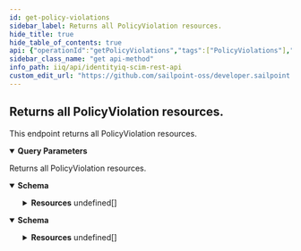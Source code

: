 ```yaml
---
id: get-policy-violations
sidebar_label: Returns all PolicyViolation resources.
hide_title: true
hide_table_of_contents: true
api: {"operationId":"getPolicyViolations","tags":["PolicyViolations"],"description":"This endpoint returns all PolicyViolation resources.","parameters":[{"in":"query","name":"filter","schema":{"type":"string","example":"constraintName eq \"Mock Constraint\""},"description":"Allows for query filters according to RFC-7644, Section 3.4.2.2 - not all operations are supported."},{"in":"query","name":"sortBy","schema":{"type":"string","example":"constraintName"},"description":"Allows sorting the results by a resource's attributes."},{"in":"query","name":"sortOrder","schema":{"type":"string","example":"descending","default":"ascending"},"description":"Determines what order to sort results in."},{"in":"query","name":"startIndex","schema":{"type":"integer","example":2313,"default":1},"description":"Determines the starting index of the result set."},{"in":"query","name":"count","schema":{"type":"integer","example":10,"default":1000},"description":"Specifies the number of results per page."},{"in":"query","name":"attributes","schema":{"type":"string","example":"policyName,constraintName"},"description":"A comma-separated list of attributes to return in the response. This query parameter supersedes excludedAttributes, so providing the same attribute(s) to both will result in the attribute(s) being returned."},{"in":"query","name":"excludedAttributes","schema":{"type":"string","example":"policyName,constraintName"},"description":"A comma-separated list of attributes to exclude from the response. *Some attributes cannot be excluded.*"}],"responses":{"200":{"description":"Returns all PolicyViolation resources.","content":{"application/json":{"schema":{"properties":{"totalResults":{"description":"Number of PolicyViolation resources returned","type":"integer","example":"18,"},"startIndex":{"description":"The starting index of the resource set list. Can be specified with startIndex query parameter.","type":"integer","example":1},"schemas":{"description":"SCIM Schema used for response.","type":"array","items":{"type":"string"},"example":["urn:ietf:params:scim:api:messages:2.0:ListResponse"]},"Resources":{"type":"array","items":{"properties":{"id":{"description":"IdentityIQ id of the PolicyViolation.","type":"string","example":"c0b4568a4fe7458c434ee77d1fbt156b"},"policyName":{"description":"Name of the Policy this PolicyViolation is associated with.","type":"string","example":"Entitlement Policy with Details"},"constraintName":{"description":"Name of the Constraint this PolicyViolation is associated with.","type":"string","example":"Entitlement Policy with Details"},"identity":{"description":"The Identity (User) that caused the PolicyViolation.","type":"object","properties":{"displayName":{"description":"Display name of the Identity that caused the PolicyViolation.","type":"string","example":"Bob Smith"},"value":{"description":"The id of the Identity which caused the PolicyViolation.","type":"string","example":"c0a7778b7ef71e79817ee74e6a1f0444"},"$ref":{"description":"URI reference to the Identity (User).","type":"string","example":"http://localhost:8080/iiq/scim/v2/Users/c0a7778b7ef71e79817ee74e6a1f0444"}}},"owner":{"description":"The User that owns the Policy.","type":"object","properties":{"displayName":{"description":"Display name of the Policy owner.","type":"string","example":"Bob Smith"},"value":{"description":"The id of the Policy owner.","type":"string","example":"c0a7778b7ef71e79817ee74e6a1f0444"},"$ref":{"description":"URI reference to the Policy owner.","type":"string","example":"http://localhost:8080/iiq/scim/v2/Users/c0a7778b7ef71e79817ee74e6a1f0444"}}},"description":{"description":"Description of the PolicyViolation.","type":"string","example":"Production and development systems should not be available to one person."},"status":{"description":"Status of the PolicyViolation. This can be Open, Mitigated, Remediated, or Delegated.","type":"string","example":"Open"},"meta":{"description":"Metadata of the resource.","properties":{"created":{"description":"Datetime this Resource was created.","type":"string","format":"date-time","example":"2022-02-11T01:34:04.074-05:00"},"location":{"description":"The location of the resource.","type":"string","example":"http://localhost:8080/iiq/scim/v2/Users/c0b4568a4fe7458c434ee77d1fbt156b"},"lastModified":{"description":"Datetime the resource was last modified.","type":"string","format":"date-time","example":"2022-02-11T01:08:45.866-05:00"},"version":{"description":"The version of the resource.","type":"string","example":"W/\"1644561244074\""},"resourceType":{"description":"The SCIM resource type.","type":"string","example":"PolicyViolation"}}},"schemas":{"description":"The schemas involved in the SCIM resource.","type":"array","items":{"type":"string"},"example":["urn:ietf:params:scim:schemas:sailpoint:1.0:PolicyViolation"]}}}}}}},"application/scim+json":{"schema":{"properties":{"totalResults":{"description":"Number of PolicyViolation resources returned.","type":"integer","example":"1500,"},"startIndex":{"description":"The starting index of the resource set list. Can be specified with startIndex query parameter.","type":"integer","example":1},"schemas":{"description":"SCIM Schema used for response.","type":"array","items":{"type":"string"},"example":["urn:ietf:params:scim:api:messages:2.0:ListResponse"]},"Resources":{"description":"The SCIM resources returned for this endpoint.","type":"array","items":{"properties":{"id":{"description":"IdentityIQ id of the PolicyViolation.","type":"string","example":"c0b4568a4fe7458c434ee77d1fbt156b"},"policyName":{"description":"Name of the Policy this PolicyViolation is associated with.","type":"string","example":"Entitlement Policy with Details"},"constraintName":{"description":"Name of the Constraint this PolicyViolation is associated with.","type":"string","example":"Entitlement Policy with Details"},"identity":{"description":"The Identity (User) that caused the PolicyViolation.","type":"object","properties":{"displayName":{"description":"Display name of the Identity that caused the PolicyViolation.","type":"string","example":"Bob Smith"},"value":{"description":"The id of the Identity which caused the PolicyViolation.","type":"string","example":"c0a7778b7ef71e79817ee74e6a1f0444"},"$ref":{"description":"URI reference to the Identity (User).","type":"string","example":"http://localhost:8080/iiq/scim/v2/Users/c0a7778b7ef71e79817ee74e6a1f0444"}}},"owner":{"description":"The User that owns the Policy.","type":"object","properties":{"displayName":{"description":"Display name of the Policy owner.","type":"string","example":"Bob Smith"},"value":{"description":"The id of the Policy owner.","type":"string","example":"c0a7778b7ef71e79817ee74e6a1f0444"},"$ref":{"description":"URI reference to the Policy owner.","type":"string","example":"http://localhost:8080/iiq/scim/v2/Users/c0a7778b7ef71e79817ee74e6a1f0444"}}},"description":{"description":"Description of the PolicyViolation.","type":"string","example":"Production and development systems should not be available to one person."},"status":{"description":"Status of the PolicyViolation. This can be Open, Mitigated, Remediated, or Delegated.","type":"string","example":"Open"},"meta":{"description":"Metadata of the resource.","properties":{"created":{"description":"Datetime this Resource was created.","type":"string","format":"date-time","example":"2022-02-11T01:34:04.074-05:00"},"location":{"description":"The location of the resource.","type":"string","example":"http://localhost:8080/iiq/scim/v2/Users/c0b4568a4fe7458c434ee77d1fbt156b"},"lastModified":{"description":"Datetime the resource was last modified.","type":"string","format":"date-time","example":"2022-02-11T01:08:45.866-05:00"},"version":{"description":"The version of the resource.","type":"string","example":"W/\"1644561244074\""},"resourceType":{"description":"The SCIM resource type.","type":"string","example":"PolicyViolation"}}},"schemas":{"description":"The schemas involved in the SCIM resource.","type":"array","items":{"type":"string"},"example":["urn:ietf:params:scim:schemas:sailpoint:1.0:PolicyViolation"]}}}}}}}}}},"method":"get","path":"/PolicyViolations","servers":[{"url":"http://localhost:8080/identityiq/scim/v2","description":"IdentityIQ SCIM server basepath and path to API."}],"security":[{"basicAuth":[]}],"securitySchemes":{"basicAuth":{"type":"http","scheme":"basic"}},"info":{"description":"IdentityIQ REST Endpoint Interface Documentation for SCIM\n","version":"8.3","title":"IdentityIQ SCIM REST API"},"postman":{"name":"Returns all PolicyViolation resources.","description":{"content":"This endpoint returns all PolicyViolation resources.","type":"text/plain"},"url":{"path":["PolicyViolations"],"host":["{{baseUrl}}"],"query":[{"disabled":false,"description":{"content":"Allows for query filters according to RFC-7644, Section 3.4.2.2 - not all operations are supported.","type":"text/plain"},"key":"filter","value":""},{"disabled":false,"description":{"content":"Allows sorting the results by a resource's attributes.","type":"text/plain"},"key":"sortBy","value":""},{"disabled":false,"description":{"content":"Determines what order to sort results in.","type":"text/plain"},"key":"sortOrder","value":""},{"disabled":false,"description":{"content":"Determines the starting index of the result set.","type":"text/plain"},"key":"startIndex","value":""},{"disabled":false,"description":{"content":"Specifies the number of results per page.","type":"text/plain"},"key":"count","value":""},{"disabled":false,"description":{"content":"A comma-separated list of attributes to return in the response. This query parameter supersedes excludedAttributes, so providing the same attribute(s) to both will result in the attribute(s) being returned.","type":"text/plain"},"key":"attributes","value":""},{"disabled":false,"description":{"content":"A comma-separated list of attributes to exclude from the response. *Some attributes cannot be excluded.*","type":"text/plain"},"key":"excludedAttributes","value":""}],"variable":[]},"header":[{"key":"Accept","value":"application/json"}],"method":"GET"}}
sidebar_class_name: "get api-method"
info_path: iiq/api/identityiq-scim-rest-api
custom_edit_url: "https://github.com/sailpoint-oss/developer.sailpoint.com/issues/new?assignees=&labels=&template=bug-report.md&title=%5BBug%5D+Your+Bug+Report+Here Requesting changes to 'Returns all PolicyViolation resources.' (get-policy-violations)"
---
```



## Returns all PolicyViolation resources.



This endpoint returns all PolicyViolation resources.

<details style={{"marginBottom":"1rem"}} data-collapsed={false} open={true}><summary style={{}}><strong>Query Parameters</strong></summary><div><ul><ParamsItem className={"paramsItem"} param={{"in":"query","name":"filter","schema":{"type":"string","example":"constraintName eq \"Mock Constraint\""},"description":"Allows for query filters according to RFC-7644, Section 3.4.2.2 - not all operations are supported."}}></ParamsItem><ParamsItem className={"paramsItem"} param={{"in":"query","name":"sortBy","schema":{"type":"string","example":"constraintName"},"description":"Allows sorting the results by a resource's attributes."}}></ParamsItem><ParamsItem className={"paramsItem"} param={{"in":"query","name":"sortOrder","schema":{"type":"string","example":"descending","default":"ascending"},"description":"Determines what order to sort results in."}}></ParamsItem><ParamsItem className={"paramsItem"} param={{"in":"query","name":"startIndex","schema":{"type":"integer","example":2313,"default":1},"description":"Determines the starting index of the result set."}}></ParamsItem><ParamsItem className={"paramsItem"} param={{"in":"query","name":"count","schema":{"type":"integer","example":10,"default":1000},"description":"Specifies the number of results per page."}}></ParamsItem><ParamsItem className={"paramsItem"} param={{"in":"query","name":"attributes","schema":{"type":"string","example":"policyName,constraintName"},"description":"A comma-separated list of attributes to return in the response. This query parameter supersedes excludedAttributes, so providing the same attribute(s) to both will result in the attribute(s) being returned."}}></ParamsItem><ParamsItem className={"paramsItem"} param={{"in":"query","name":"excludedAttributes","schema":{"type":"string","example":"policyName,constraintName"},"description":"A comma-separated list of attributes to exclude from the response. *Some attributes cannot be excluded.*"}}></ParamsItem></ul></div></details><div><ApiTabs><TabItem label={"200"} value={"200"}><div>

Returns all PolicyViolation resources.

</div><div><MimeTabs schemaType={"response"}><TabItem label={"application/json"} value={"application/json"}><SchemaTabs><TabItem label={"Schema"} value={"Schema"}><details style={{}} data-collapsed={false} open={true}><summary style={{"textAlign":"left"}}><strong>Schema</strong></summary><div style={{"textAlign":"left","marginLeft":"1rem"}}></div><ul style={{"marginLeft":"1rem"}}><SchemaItem collapsible={false} name={"totalResults"} required={false} deprecated={undefined} schemaDescription={"Number of PolicyViolation resources returned"} schemaName={"integer"} qualifierMessage={undefined} defaultValue={undefined}></SchemaItem><SchemaItem collapsible={false} name={"startIndex"} required={false} deprecated={undefined} schemaDescription={"The starting index of the resource set list. Can be specified with startIndex query parameter."} schemaName={"integer"} qualifierMessage={undefined} defaultValue={undefined}></SchemaItem><SchemaItem collapsible={false} name={"schemas"} required={false} deprecated={undefined} schemaDescription={"SCIM Schema used for response."} schemaName={"string[]"} qualifierMessage={undefined} defaultValue={undefined}></SchemaItem><SchemaItem collapsible={true} className={"schemaItem"}><details style={{}}><summary style={{}}><strong>Resources</strong><span style={{"opacity":"0.6"}}> undefined[]</span></summary><div style={{"marginLeft":"1rem"}}><SchemaItem collapsible={false} name={"id"} required={false} deprecated={undefined} schemaDescription={"IdentityIQ id of the PolicyViolation."} schemaName={"string"} qualifierMessage={undefined} defaultValue={undefined}></SchemaItem><SchemaItem collapsible={false} name={"policyName"} required={false} deprecated={undefined} schemaDescription={"Name of the Policy this PolicyViolation is associated with."} schemaName={"string"} qualifierMessage={undefined} defaultValue={undefined}></SchemaItem><SchemaItem collapsible={false} name={"constraintName"} required={false} deprecated={undefined} schemaDescription={"Name of the Constraint this PolicyViolation is associated with."} schemaName={"string"} qualifierMessage={undefined} defaultValue={undefined}></SchemaItem><SchemaItem collapsible={true} className={"schemaItem"}><details style={{}}><summary style={{}}><strong>identity</strong><span style={{"opacity":"0.6"}}> object</span></summary><div style={{"marginLeft":"1rem"}}><div style={{"marginTop":".5rem","marginBottom":".5rem"}}>

The Identity (User) that caused the PolicyViolation.

</div><SchemaItem collapsible={false} name={"displayName"} required={false} deprecated={undefined} schemaDescription={"Display name of the Identity that caused the PolicyViolation."} schemaName={"string"} qualifierMessage={undefined} defaultValue={undefined}></SchemaItem><SchemaItem collapsible={false} name={"value"} required={false} deprecated={undefined} schemaDescription={"The id of the Identity which caused the PolicyViolation."} schemaName={"string"} qualifierMessage={undefined} defaultValue={undefined}></SchemaItem><SchemaItem collapsible={false} name={"$ref"} required={false} deprecated={undefined} schemaDescription={"URI reference to the Identity (User)."} schemaName={"string"} qualifierMessage={undefined} defaultValue={undefined}></SchemaItem></div></details></SchemaItem><SchemaItem collapsible={true} className={"schemaItem"}><details style={{}}><summary style={{}}><strong>owner</strong><span style={{"opacity":"0.6"}}> object</span></summary><div style={{"marginLeft":"1rem"}}><div style={{"marginTop":".5rem","marginBottom":".5rem"}}>

The User that owns the Policy.

</div><SchemaItem collapsible={false} name={"displayName"} required={false} deprecated={undefined} schemaDescription={"Display name of the Policy owner."} schemaName={"string"} qualifierMessage={undefined} defaultValue={undefined}></SchemaItem><SchemaItem collapsible={false} name={"value"} required={false} deprecated={undefined} schemaDescription={"The id of the Policy owner."} schemaName={"string"} qualifierMessage={undefined} defaultValue={undefined}></SchemaItem><SchemaItem collapsible={false} name={"$ref"} required={false} deprecated={undefined} schemaDescription={"URI reference to the Policy owner."} schemaName={"string"} qualifierMessage={undefined} defaultValue={undefined}></SchemaItem></div></details></SchemaItem><SchemaItem collapsible={false} name={"description"} required={false} deprecated={undefined} schemaDescription={"Description of the PolicyViolation."} schemaName={"string"} qualifierMessage={undefined} defaultValue={undefined}></SchemaItem><SchemaItem collapsible={false} name={"status"} required={false} deprecated={undefined} schemaDescription={"Status of the PolicyViolation. This can be Open, Mitigated, Remediated, or Delegated."} schemaName={"string"} qualifierMessage={undefined} defaultValue={undefined}></SchemaItem><SchemaItem collapsible={true} className={"schemaItem"}><details style={{}}><summary style={{}}><strong>meta</strong><span style={{"opacity":"0.6"}}> </span></summary><div style={{"marginLeft":"1rem"}}><div style={{"marginTop":".5rem","marginBottom":".5rem"}}>

Metadata of the resource.

</div><SchemaItem collapsible={false} name={"created"} required={false} deprecated={undefined} schemaDescription={"Datetime this Resource was created."} schemaName={"date-time"} qualifierMessage={undefined} defaultValue={undefined}></SchemaItem><SchemaItem collapsible={false} name={"location"} required={false} deprecated={undefined} schemaDescription={"The location of the resource."} schemaName={"string"} qualifierMessage={undefined} defaultValue={undefined}></SchemaItem><SchemaItem collapsible={false} name={"lastModified"} required={false} deprecated={undefined} schemaDescription={"Datetime the resource was last modified."} schemaName={"date-time"} qualifierMessage={undefined} defaultValue={undefined}></SchemaItem><SchemaItem collapsible={false} name={"version"} required={false} deprecated={undefined} schemaDescription={"The version of the resource."} schemaName={"string"} qualifierMessage={undefined} defaultValue={undefined}></SchemaItem><SchemaItem collapsible={false} name={"resourceType"} required={false} deprecated={undefined} schemaDescription={"The SCIM resource type."} schemaName={"string"} qualifierMessage={undefined} defaultValue={undefined}></SchemaItem></div></details></SchemaItem><SchemaItem collapsible={false} name={"schemas"} required={false} deprecated={undefined} schemaDescription={"The schemas involved in the SCIM resource."} schemaName={"string[]"} qualifierMessage={undefined} defaultValue={undefined}></SchemaItem></div></details></SchemaItem></ul></details></TabItem><TabItem label={"Example (from schema)"} value={"Example (from schema)"}><ResponseSamples responseExample={"{\n  \"totalResults\": \"18,\",\n  \"startIndex\": 1,\n  \"schemas\": [\n    \"urn:ietf:params:scim:api:messages:2.0:ListResponse\"\n  ],\n  \"Resources\": [\n    {\n      \"id\": \"c0b4568a4fe7458c434ee77d1fbt156b\",\n      \"policyName\": \"Entitlement Policy with Details\",\n      \"constraintName\": \"Entitlement Policy with Details\",\n      \"identity\": {\n        \"displayName\": \"Bob Smith\",\n        \"value\": \"c0a7778b7ef71e79817ee74e6a1f0444\",\n        \"$ref\": \"http://localhost:8080/iiq/scim/v2/Users/c0a7778b7ef71e79817ee74e6a1f0444\"\n      },\n      \"owner\": {\n        \"displayName\": \"Bob Smith\",\n        \"value\": \"c0a7778b7ef71e79817ee74e6a1f0444\",\n        \"$ref\": \"http://localhost:8080/iiq/scim/v2/Users/c0a7778b7ef71e79817ee74e6a1f0444\"\n      },\n      \"description\": \"Production and development systems should not be available to one person.\",\n      \"status\": \"Open\",\n      \"meta\": {\n        \"created\": \"2022-02-11T01:34:04.074-05:00\",\n        \"location\": \"http://localhost:8080/iiq/scim/v2/Users/c0b4568a4fe7458c434ee77d1fbt156b\",\n        \"lastModified\": \"2022-02-11T01:08:45.866-05:00\",\n        \"version\": \"W/\\\"1644561244074\\\"\",\n        \"resourceType\": \"PolicyViolation\"\n      },\n      \"schemas\": [\n        \"urn:ietf:params:scim:schemas:sailpoint:1.0:PolicyViolation\"\n      ]\n    }\n  ]\n}"} language={"json"}></ResponseSamples></TabItem></SchemaTabs></TabItem><TabItem label={"application/scim+json"} value={"application/scim+json"}><SchemaTabs><TabItem label={"Schema"} value={"Schema"}><details style={{}} data-collapsed={false} open={true}><summary style={{"textAlign":"left"}}><strong>Schema</strong></summary><div style={{"textAlign":"left","marginLeft":"1rem"}}></div><ul style={{"marginLeft":"1rem"}}><SchemaItem collapsible={false} name={"totalResults"} required={false} deprecated={undefined} schemaDescription={"Number of PolicyViolation resources returned."} schemaName={"integer"} qualifierMessage={undefined} defaultValue={undefined}></SchemaItem><SchemaItem collapsible={false} name={"startIndex"} required={false} deprecated={undefined} schemaDescription={"The starting index of the resource set list. Can be specified with startIndex query parameter."} schemaName={"integer"} qualifierMessage={undefined} defaultValue={undefined}></SchemaItem><SchemaItem collapsible={false} name={"schemas"} required={false} deprecated={undefined} schemaDescription={"SCIM Schema used for response."} schemaName={"string[]"} qualifierMessage={undefined} defaultValue={undefined}></SchemaItem><SchemaItem collapsible={true} className={"schemaItem"}><details style={{}}><summary style={{}}><strong>Resources</strong><span style={{"opacity":"0.6"}}> undefined[]</span></summary><div style={{"marginLeft":"1rem"}}><div style={{"marginTop":".5rem","marginBottom":".5rem"}}>

The SCIM resources returned for this endpoint.

</div><SchemaItem collapsible={false} name={"id"} required={false} deprecated={undefined} schemaDescription={"IdentityIQ id of the PolicyViolation."} schemaName={"string"} qualifierMessage={undefined} defaultValue={undefined}></SchemaItem><SchemaItem collapsible={false} name={"policyName"} required={false} deprecated={undefined} schemaDescription={"Name of the Policy this PolicyViolation is associated with."} schemaName={"string"} qualifierMessage={undefined} defaultValue={undefined}></SchemaItem><SchemaItem collapsible={false} name={"constraintName"} required={false} deprecated={undefined} schemaDescription={"Name of the Constraint this PolicyViolation is associated with."} schemaName={"string"} qualifierMessage={undefined} defaultValue={undefined}></SchemaItem><SchemaItem collapsible={true} className={"schemaItem"}><details style={{}}><summary style={{}}><strong>identity</strong><span style={{"opacity":"0.6"}}> object</span></summary><div style={{"marginLeft":"1rem"}}><div style={{"marginTop":".5rem","marginBottom":".5rem"}}>

The Identity (User) that caused the PolicyViolation.

</div><SchemaItem collapsible={false} name={"displayName"} required={false} deprecated={undefined} schemaDescription={"Display name of the Identity that caused the PolicyViolation."} schemaName={"string"} qualifierMessage={undefined} defaultValue={undefined}></SchemaItem><SchemaItem collapsible={false} name={"value"} required={false} deprecated={undefined} schemaDescription={"The id of the Identity which caused the PolicyViolation."} schemaName={"string"} qualifierMessage={undefined} defaultValue={undefined}></SchemaItem><SchemaItem collapsible={false} name={"$ref"} required={false} deprecated={undefined} schemaDescription={"URI reference to the Identity (User)."} schemaName={"string"} qualifierMessage={undefined} defaultValue={undefined}></SchemaItem></div></details></SchemaItem><SchemaItem collapsible={true} className={"schemaItem"}><details style={{}}><summary style={{}}><strong>owner</strong><span style={{"opacity":"0.6"}}> object</span></summary><div style={{"marginLeft":"1rem"}}><div style={{"marginTop":".5rem","marginBottom":".5rem"}}>

The User that owns the Policy.

</div><SchemaItem collapsible={false} name={"displayName"} required={false} deprecated={undefined} schemaDescription={"Display name of the Policy owner."} schemaName={"string"} qualifierMessage={undefined} defaultValue={undefined}></SchemaItem><SchemaItem collapsible={false} name={"value"} required={false} deprecated={undefined} schemaDescription={"The id of the Policy owner."} schemaName={"string"} qualifierMessage={undefined} defaultValue={undefined}></SchemaItem><SchemaItem collapsible={false} name={"$ref"} required={false} deprecated={undefined} schemaDescription={"URI reference to the Policy owner."} schemaName={"string"} qualifierMessage={undefined} defaultValue={undefined}></SchemaItem></div></details></SchemaItem><SchemaItem collapsible={false} name={"description"} required={false} deprecated={undefined} schemaDescription={"Description of the PolicyViolation."} schemaName={"string"} qualifierMessage={undefined} defaultValue={undefined}></SchemaItem><SchemaItem collapsible={false} name={"status"} required={false} deprecated={undefined} schemaDescription={"Status of the PolicyViolation. This can be Open, Mitigated, Remediated, or Delegated."} schemaName={"string"} qualifierMessage={undefined} defaultValue={undefined}></SchemaItem><SchemaItem collapsible={true} className={"schemaItem"}><details style={{}}><summary style={{}}><strong>meta</strong><span style={{"opacity":"0.6"}}> </span></summary><div style={{"marginLeft":"1rem"}}><div style={{"marginTop":".5rem","marginBottom":".5rem"}}>

Metadata of the resource.

</div><SchemaItem collapsible={false} name={"created"} required={false} deprecated={undefined} schemaDescription={"Datetime this Resource was created."} schemaName={"date-time"} qualifierMessage={undefined} defaultValue={undefined}></SchemaItem><SchemaItem collapsible={false} name={"location"} required={false} deprecated={undefined} schemaDescription={"The location of the resource."} schemaName={"string"} qualifierMessage={undefined} defaultValue={undefined}></SchemaItem><SchemaItem collapsible={false} name={"lastModified"} required={false} deprecated={undefined} schemaDescription={"Datetime the resource was last modified."} schemaName={"date-time"} qualifierMessage={undefined} defaultValue={undefined}></SchemaItem><SchemaItem collapsible={false} name={"version"} required={false} deprecated={undefined} schemaDescription={"The version of the resource."} schemaName={"string"} qualifierMessage={undefined} defaultValue={undefined}></SchemaItem><SchemaItem collapsible={false} name={"resourceType"} required={false} deprecated={undefined} schemaDescription={"The SCIM resource type."} schemaName={"string"} qualifierMessage={undefined} defaultValue={undefined}></SchemaItem></div></details></SchemaItem><SchemaItem collapsible={false} name={"schemas"} required={false} deprecated={undefined} schemaDescription={"The schemas involved in the SCIM resource."} schemaName={"string[]"} qualifierMessage={undefined} defaultValue={undefined}></SchemaItem></div></details></SchemaItem></ul></details></TabItem><TabItem label={"Example (from schema)"} value={"Example (from schema)"}><ResponseSamples responseExample={"{\n  \"totalResults\": \"1500,\",\n  \"startIndex\": 1,\n  \"schemas\": [\n    \"urn:ietf:params:scim:api:messages:2.0:ListResponse\"\n  ],\n  \"Resources\": [\n    {\n      \"id\": \"c0b4568a4fe7458c434ee77d1fbt156b\",\n      \"policyName\": \"Entitlement Policy with Details\",\n      \"constraintName\": \"Entitlement Policy with Details\",\n      \"identity\": {\n        \"displayName\": \"Bob Smith\",\n        \"value\": \"c0a7778b7ef71e79817ee74e6a1f0444\",\n        \"$ref\": \"http://localhost:8080/iiq/scim/v2/Users/c0a7778b7ef71e79817ee74e6a1f0444\"\n      },\n      \"owner\": {\n        \"displayName\": \"Bob Smith\",\n        \"value\": \"c0a7778b7ef71e79817ee74e6a1f0444\",\n        \"$ref\": \"http://localhost:8080/iiq/scim/v2/Users/c0a7778b7ef71e79817ee74e6a1f0444\"\n      },\n      \"description\": \"Production and development systems should not be available to one person.\",\n      \"status\": \"Open\",\n      \"meta\": {\n        \"created\": \"2022-02-11T01:34:04.074-05:00\",\n        \"location\": \"http://localhost:8080/iiq/scim/v2/Users/c0b4568a4fe7458c434ee77d1fbt156b\",\n        \"lastModified\": \"2022-02-11T01:08:45.866-05:00\",\n        \"version\": \"W/\\\"1644561244074\\\"\",\n        \"resourceType\": \"PolicyViolation\"\n      },\n      \"schemas\": [\n        \"urn:ietf:params:scim:schemas:sailpoint:1.0:PolicyViolation\"\n      ]\n    }\n  ]\n}"} language={"json"}></ResponseSamples></TabItem></SchemaTabs></TabItem></MimeTabs></div></TabItem></ApiTabs></div>